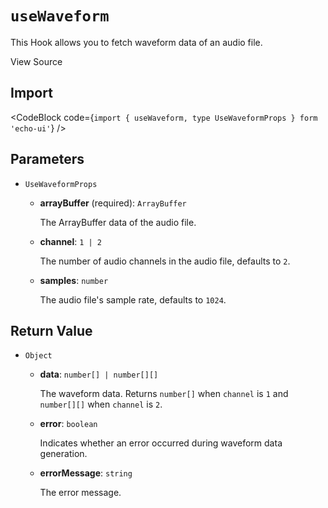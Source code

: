 
# `useWaveform`

This Hook allows you to fetch waveform data of an audio file.

<Link
  href="https://github.com/codeacme17/echo-ui/blob/main/packages/hooks/useWaveform.ts"
  target="_blank"
  size="sm"
  className="flex items-center"
>
  <Github className="w-4 h-4" />
  <span className="ml-2">View Source</span>
</Link>

## Import

<CodeBlock code={`import { useWaveform, type UseWaveformProps } form 'echo-ui'`} />

## Parameters

- `UseWaveformProps`

  - **arrayBuffer** (required): `ArrayBuffer`

    The ArrayBuffer data of the audio file.

  - **channel**: `1 | 2`

    The number of audio channels in the audio file, defaults to `2`.

  - **samples**: `number`

    The audio file's sample rate, defaults to `1024`.

## Return Value

- `Object`

  - **data**: `number[] | number[][]`

    The waveform data. Returns `number[]` when `channel` is `1` and `number[][]` when `channel` is `2`.

  - **error**: `boolean`

    Indicates whether an error occurred during waveform data generation.

  - **errorMessage**: `string`

    The error message.
